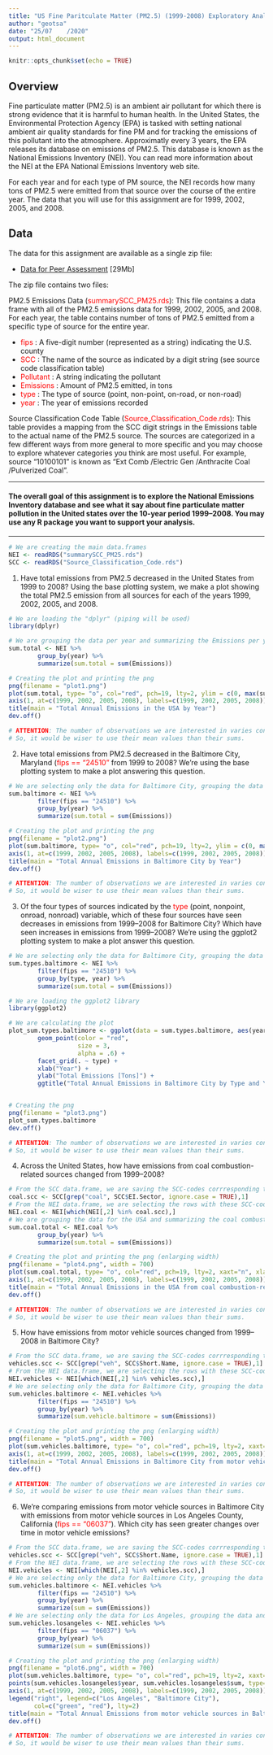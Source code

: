```yaml
---
title: "US Fine Paritculate Matter (PM2.5) (1999-2008) Exploratory Analysis"
author: "geotsa"
date: "25/07    /2020"
output: html_document
---
```


```r
knitr::opts_chunk$set(echo = TRUE)
```

## Overview

Fine particulate matter (PM2.5) is an ambient air pollutant for which there is strong evidence that it is harmful to human health. In the United States, the Environmental Protection Agency (EPA) is tasked with setting national ambient air quality standards for fine PM and for tracking the emissions of this pollutant into the atmosphere. Approximatly every 3 years, the EPA releases its database on emissions of PM2.5. This database is known as the National Emissions Inventory (NEI). You can read more information about the NEI at the EPA National Emissions Inventory web site.

For each year and for each type of PM source, the NEI records how many tons of PM2.5 were emitted from that source over the course of the entire year. The data that you will use for this assignment are for 1999, 2002, 2005, and 2008.

## Data
 
The data for this assignment are available as a single zip file:

- [Data for Peer Assessment](https://d396qusza40orc.cloudfront.net/exdata%2Fdata%2FNEI_data.zip) [29Mb]

The zip file contains two files:

PM2.5 Emissions Data (<span style="color: red;">summarySCC_PM25.rds</span>): This file contains a data frame with all of the PM2.5 emissions data for 1999, 2002, 2005, and 2008. For each year, the table contains number of tons of PM2.5 emitted from a specific type of source for the entire year. 

- <span style="color: red;">fips</span> : A five-digit number (represented as a string) indicating the U.S. county 
- <span style="color: red;">SCC</span> : The name of the source as indicated by a digit string (see source code classification table)
- <span style="color: red;">Pollutant</span> : A string indicating the pollutant
- <span style="color: red;">Emissions</span> : Amount of PM2.5 emitted, in tons
- <span style="color: red;">type</span> : The type of source (point, non-point, on-road, or non-road)
- <span style="color: red;">year</span> : The year of emissions recorded

Source Classification Code Table (<span style="color: red;">Source_Classification_Code.rds</span>): This table provides a mapping from the SCC digit strings in the Emissions table to the actual name of the PM2.5 source. The sources are categorized in a few different ways from more general to more specific and you may choose to explore whatever categories you think are most useful. For example, source “10100101” is known as “Ext Comb /Electric Gen /Anthracite Coal /Pulverized Coal”.

---

#### **The overall goal of this assignment is to explore the National Emissions Inventory database and see what it say about fine particulate matter pollution in the United states over the 10-year period 1999–2008. You may use any R package you want to support your analysis.**

---

```r
# We are creating the main data.frames
NEI <- readRDS("summarySCC_PM25.rds")
SCC <- readRDS("Source_Classification_Code.rds")
```

1) Have total emissions from PM2.5 decreased in the United States from 1999 to 2008? Using the base plotting system, we make a plot showing the total PM2.5 emission from all sources for each of the years 1999, 2002, 2005, and 2008.

```r
# We are loading the "dplyr" (piping will be used)
library(dplyr)

# We are grouping the data per year and summarizing the Emissions per year
sum.total <- NEI %>% 
        group_by(year) %>%
        summarize(sum.total = sum(Emissions))

# Creating the plot and printing the png
png(filename = "plot1.png")
plot(sum.total, type= "o", col="red", pch=19, lty=2, ylim = c(0, max(sum.total[,2])), xaxt="n", xlab="Year", ylab="Total Emissions (tons)")
axis(1, at=c(1999, 2002, 2005, 2008), labels=c(1999, 2002, 2005, 2008))
title(main = "Total Annual Emissions in the USA by Year")
dev.off()

# ATTENTION: The number of observations we are interested in varies considerably from year to year.
# So, it would be wiser to use their mean values than their sums.
```


2) Have total emissions from PM2.5 decreased in the Baltimore City, Maryland (<span style="color: red;">fips == "24510"</span> from 1999 to 2008? We're using the base plotting system to make a plot answering this question.

```r
# We are selecting only the data for Baltimore City, grouping the data and summarizing the Emissions by year
sum.baltimore <- NEI %>%
        filter(fips == "24510") %>%
        group_by(year) %>%
        summarize(sum.total = sum(Emissions))

# Creating the plot and printing the png
png(filename = "plot2.png")
plot(sum.baltimore, type= "o", col="red", pch=19, lty=2, ylim = c(0, max(sum.baltimore[,2])), xaxt="n", xlab="Year", ylab="Total Emissions (tons)")
axis(1, at=c(1999, 2002, 2005, 2008), labels=c(1999, 2002, 2005, 2008))
title(main = "Total Annual Emissions in Baltimore City by Year")
dev.off()

# ATTENTION: The number of observations we are interested in varies considerably from year to year.
# So, it would be wiser to use their mean values than their sums.
```

3) Of the four types of sources indicated by the <span style="color: red;">type</span> (point, nonpoint, onroad, nonroad) variable, which of these four sources have seen decreases in emissions from 1999–2008 for Baltimore City? Which have seen increases in emissions from 1999–2008? We're using the ggplot2 plotting system to make a plot answer this question.

```r
# We are selecting only the data for Baltimore City, grouping the data and summarizing the Emissions by type and year
sum.types.baltimore <- NEI %>%
        filter(fips == "24510") %>%
        group_by(type, year) %>%
        summarize(sum.total = sum(Emissions))

# We are loading the ggplot2 library
library(ggplot2)

# We are calculating the plot
plot_sum.types.baltimore <- ggplot(data = sum.types.baltimore, aes(year, sum.total)) +
        geom_point(color = "red",
                   size = 3,
                   alpha = .6) +
        facet_grid(. ~ type) +
        xlab("Year") +
        ylab("Total Emissions [Tons]") +
        ggtitle("Total Annual Emissions in Baltimore City by Type and Year")


# Creating the png
png(filename = "plot3.png")
plot_sum.types.baltimore
dev.off()

# ATTENTION: The number of observations we are interested in varies considerably from year to year.
# So, it would be wiser to use their mean values than their sums.
```

4) Across the United States, how have emissions from coal combustion-related sources changed from 1999–2008?

```r
# From the SCC data.frame, we are saving the SCC-codes corrresponding to coal combustion-related sources
coal.scc <- SCC[grep("coal", SCC$EI.Sector, ignore.case = TRUE),1]
# From the NEI data.frame, we are selecting the rows with these SCC-codes
NEI.coal <- NEI[which(NEI[,2] %in% coal.scc),]
# We are grouping the data for the USA and summarizing the coal combustion-related Emissions by year
sum.coal.total <- NEI.coal %>%
        group_by(year) %>%
        summarize(sum.total = sum(Emissions))

# Creating the plot and printing the png (enlarging width)
png(filename = "plot4.png", width = 700)
plot(sum.coal.total, type= "o", col="red", pch=19, lty=2, xaxt="n", xlab="Year", ylab="Total Coal combustion Emissions (tons)")
axis(1, at=c(1999, 2002, 2005, 2008), labels=c(1999, 2002, 2005, 2008))
title(main = "Total Annual Emissions in the USA from coal combustion-related sources")
dev.off()

# ATTENTION: The number of observations we are interested in varies considerably from year to year.
# So, it would be wiser to use their mean values than their sums.
```

5) How have emissions from motor vehicle sources changed from 1999–2008 in Baltimore City?

```r
# From the SCC data.frame, we are saving the SCC-codes corrresponding to motor vehicle sources
vehicles.scc <- SCC[grep("veh", SCC$Short.Name, ignore.case = TRUE),1]
# From the NEI data.frame, we are selecting the rows with these SCC-codes
NEI.vehicles <- NEI[which(NEI[,2] %in% vehicles.scc),]
# We are selecting only the data for Baltimore City, grouping the data and summarizing the Emissions by year
sum.vehicles.baltimore <- NEI.vehicles %>%
        filter(fips == "24510") %>%
        group_by(year) %>%
        summarize(sum.vehicle.baltimore = sum(Emissions))

# Creating the plot and printing the png (enlarging width)
png(filename = "plot5.png", width = 700)
plot(sum.vehicles.baltimore, type= "o", col="red", pch=19, lty=2, xaxt="n", xlab="Year", ylab="Total Vehicle Emissions (tons)")
axis(1, at=c(1999, 2002, 2005, 2008), labels=c(1999, 2002, 2005, 2008))
title(main = "Total Annual Emissions in Baltimore City from motor vehicle sources ")
dev.off()

# ATTENTION: The number of observations we are interested in varies considerably from year to year.
# So, it would be wiser to use their mean values than their sums.
```

6) We're comparing emissions from motor vehicle sources in Baltimore City with emissions from motor vehicle sources in Los Angeles County, California (<span style="color: red;">fips == "06037"</span>). Which city has seen greater changes over time in motor vehicle emissions?

```r
# From the SCC data.frame, we are saving the SCC-codes corrresponding to motor vehicle sources
vehicles.scc <- SCC[grep("veh", SCC$Short.Name, ignore.case = TRUE),1]
# From the NEI data.frame, we are selecting the rows with these SCC-codes
NEI.vehicles <- NEI[which(NEI[,2] %in% vehicles.scc),]
# We are selecting only the data for Baltimore City, grouping the data and summarizing the Emissions by year
sum.vehicles.baltimore <- NEI.vehicles %>%
        filter(fips == "24510") %>%
        group_by(year) %>%
        summarize(sum = sum(Emissions))
# We are selecting only the data for Los Angeles, grouping the data and summarizing the Emissions by year
sum.vehicles.losangeles <- NEI.vehicles %>%
        filter(fips == "06037") %>%
        group_by(year) %>%
        summarize(sum = sum(Emissions))

# Creating the plot and printing the png (enlarging width) 
png(filename = "plot6.png", width = 700)
plot(sum.vehicles.baltimore, type= "o", col="red", pch=19, lty=2, xaxt="n", xlab="Year", ylab="Total Vehicle Emissions (tons)", ylim=c(0, max(max(sum.vehicles.baltimore$sum),max(sum.vehicles.losangeles$sum))))
points(sum.vehicles.losangeles$year, sum.vehicles.losangeles$sum, type= "o", col="green", pch=19, lty=2)
axis(1, at=c(1999, 2002, 2005, 2008), labels=c(1999, 2002, 2005, 2008))
legend("right", legend=c("Los Angeles", "Baltimore City"),
       col=c("green", "red"), lty=2)
title(main = "Total Annual Emissions from motor vehicle sources in Baltimore City and Los Angeles")
dev.off()

# ATTENTION: The number of observations we are interested in varies considerably from year to year.
# So, it would be wiser to use their mean values than their sums.
```